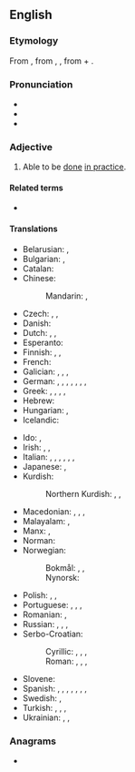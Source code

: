 ==English==

===Etymology===
From {{der|en|xno|fesable}}, from {{der|en|la|facere}}, {{der|en|fro|faisable|fesable, faisable|t=doable}}, from {{m|fro|faire|fere, faire|t=to do}} + {{m|fro|-able}}.

===Pronunciation===
* {{IPA|en|/ˈfiːzəbəl/}}
* {{audio|en|en-us-feasible.ogg|Audio (US)}}
* {{rhymes|en|iːzəbəl|s=3}}

===Adjective===
{{en-adj}}

# Able to be [[do]]ne [[in practice]].
#: {{ux|en|His plan to rid Trafalgar Square of pigeons by bringing in peregrine falcons to eat them was dismissed as not '''feasible'''.}}
#: {{syn|en|achievable|doable|possible|practicable|workable}}
#: {{ant|en|infeasible|unfeasible}}

====Related terms====
* {{l|en|feasibility}}

====Translations====
{{trans-top|that can be done in practice}}
* Belarusian: {{t|be|выкана́льны}}, {{t|be|магчы́мы}}
* Bulgarian: {{t+|bg|изпълни́м}}, {{t+|bg|осъществи́м}}
* Catalan: {{t+|ca|factible}}
* Chinese:
*: Mandarin: {{t+|cmn|可行|alt=可行的|tr=kěxíng de}}, {{t|cmn|可做|tr=kězuò de|alt=可做的}}
* Czech: {{t|cs|uskutečnitelný}}, {{t|cs|proveditelný}}, {{t+|cs|možný}}
* Danish: {{t+|da|mulig}}
* Dutch: {{t+|nl|mogelijk}}, {{t+|nl|haalbaar}}, {{t+|nl|doenlijk}}
* Esperanto: {{t|eo|farebla}}
* Finnish: {{t+|fi|toteuttamiskelpoinen}}, {{t|fi|tehtävissä}}, {{t+|fi|mahdollinen}}
* French: {{t+|fr|faisable}}
* Galician: {{t+|gl|factible}}, {{t+|gl|factíbel}}, {{t|gl|feitíbel}}, {{t|gl|facedoiro}}
* German: {{t+|de|durchführbar}}, {{t+|de|machbar}}, {{t+|de|ausführbar}}, {{t+|de|realisierbar}}, {{t+|de|praktikabel}}, {{t+|de|tunlich}}, {{t+|de|erreichbar}}, {{t|de|angängig}}
* Greek: {{t+|el|εφικτός}}, {{t+|el|πραγματοποιήσιμος}}, {{t+|el|επιτεύξιμος}}, {{t+|el|υλοποιήσιμος}}, {{t|el|πραγματώσιμος}}
* Hebrew: {{t|he|בר ביצוע|tr=bar bitzua}}
* Hungarian: {{t+|hu|megvalósítható}}, {{t|hu|kivihető}}
* Icelandic: {{t|is|mögulegt}}
{{trans-mid}}
* Ido: {{t+|io|facebla}}, {{t+|io|exekutebla}}
* Irish: {{t|ga|féideartha}}, {{t|ga|indéanta}}, {{t|ga|sodhéanta}}
* Italian: {{t+|it|fattibile}}, {{t+|it|realizzabile}}, {{t+|it|eseguibile}}, {{t|it|futuribile}}, {{t|it|riuscibile}}, {{t+|it|attuabile}}, {{t+|it|effettuabile}}
* Japanese: {{t+|ja|実行|tr=じっこうできる, jikkō dekiru|alt=実行できる}}, {{t|ja|実現可能|tr=じつげんかのうな, jitsugen kanō na|alt=実現可能な}}
* Kurdish:
*: Northern Kurdish: {{t+|kmr|gengaz}}, {{t+|kmr|mimkin}}, {{t+|kmr|pêkan}}
* Macedonian: {{t|mk|и́зводлив}}, {{t|mk|о́стварлив}}, {{t|mk|спро́водлив}}, {{t|mk|во́зможен}}
* Malayalam: {{t|ml|സാധ്യ}}, {{t|ml|നടക്കാവുന്ന}}
* Manx: {{t|gv|yn-jannoo}}, {{t|gv|cooilleentagh}}
* Norman: {{t|nrf|faîthabl'ye}} {{q|Jersey}}
* Norwegian:
*: Bokmål: {{t+|nb|mulig}}, {{t|nb|gjennomførbar}}, {{t|nb|gjennomførbart}}
*: Nynorsk: {{t|nn|mogleg}}
* Polish: {{t+|pl|możliwy}}, {{t+|pl|osiągalny}}, {{t+|pl|wykonalny}}
* Portuguese: {{t+|pt|possível}}, {{t+|pt|factível}}, {{t+|pt|viável}}, {{t|pt|fazível}}
* Romanian: {{t+|ro|fezabil}}, {{t|ro|facibil}}
* Russian: {{t+|ru|возмо́жный}}, {{t+|ru|выполни́мый}}, {{t+|ru|исполни́мый}}, {{t+|ru|осуществи́мый}}
* Serbo-Croatian:
*: Cyrillic: {{t|sh|изводљиво}}, {{t|sh|пра̀ктично}}, {{t|sh|примјенљиво}}, {{t|sh|извѐдив}}
*: Roman: {{t+|sh|izvodljivo}}, {{t+|sh|pràktično}}, {{t+|sh|primjenljivo}}, {{t+|sh|izvèdiv}}
* Slovene: {{t|sl|izvedljivo}}
* Spanish: {{t+|es|factible}}, {{t+|es|asequible}}, {{t|es|dable}}, {{t+|es|viable}}, {{t|es|realizable}}, {{t+|es|hacedero}}, {{t+|es|agible}}, {{t+|es|ejecutable}}
* Swedish: {{t+|sv|genomförbar}}, {{t+|sv|möjlig}}
* Turkish: {{t+|tr|kılgın}}, {{t+|tr|mümkün}}, {{t+|tr|olası}}, {{t|tr|yapılabilir}}
* Ukrainian: {{t|uk|здійсне́нний}}, {{t|uk|здійсни́мий}}, {{t|uk|можли́вий}}
{{trans-bottom}}

===Anagrams===
* {{anagrams|en|a=abeefils|labefies}}